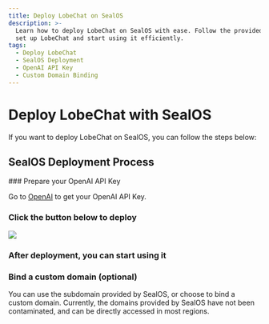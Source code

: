 ```yaml
---
title: Deploy LobeChat on SealOS
description: >-
  Learn how to deploy LobeChat on SealOS with ease. Follow the provided steps to
  set up LobeChat and start using it efficiently.
tags:
  - Deploy LobeChat
  - SealOS Deployment
  - OpenAI API Key
  - Custom Domain Binding
---
```


# Deploy LobeChat with SealOS

If you want to deploy LobeChat on SealOS, you can follow the steps below:

## SealOS Deployment Process

<Steps>
  ### Prepare your OpenAI API Key

  Go to [OpenAI](https://platform.openai.com/account/api-keys) to get your OpenAI API Key.

  ### Click the button below to deploy

  [![][deploy-button-image]][deploy-link]

  ### After deployment, you can start using it

  ### Bind a custom domain (optional)

  You can use the subdomain provided by SealOS, or choose to bind a custom domain. Currently, the domains provided by SealOS have not been contaminated, and can be directly accessed in most regions.
</Steps>

[deploy-button-image]: https://raw.githubusercontent.com/labring-actions/templates/main/Deploy-on-Sealos.svg
[deploy-link]: https://cloud.sealos.io/?openapp=system-template%3FtemplateName%3Dlobe-chat

